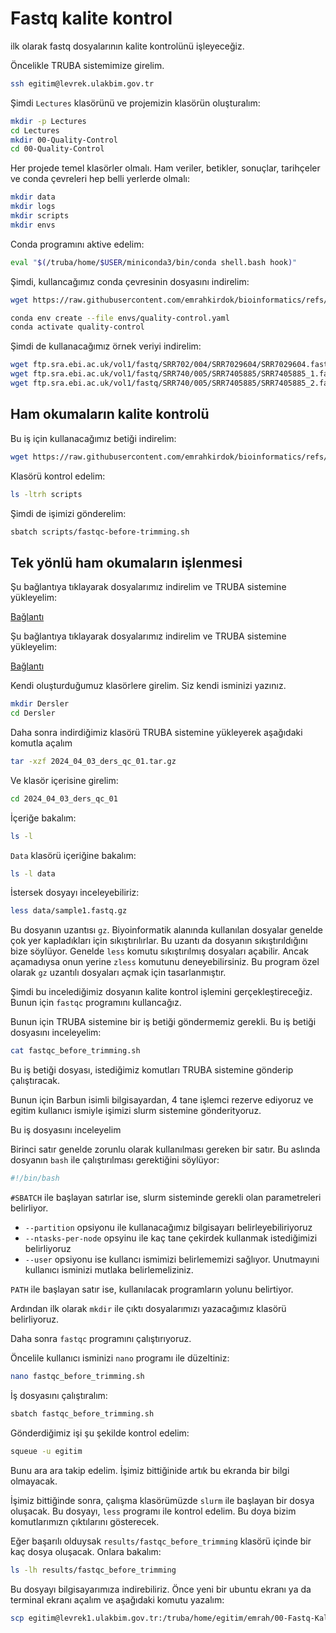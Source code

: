 # Fastq kalite kontrol

ilk olarak fastq dosyalarının kalite kontrolünü işleyeceğiz.

Öncelikle TRUBA sistemimize girelim.

```bash
ssh egitim@levrek.ulakbim.gov.tr
```

Şimdi `Lectures` klasörünü ve projemizin klasörün oluşturalım:

```bash
mkdir -p Lectures
cd Lectures
mkdir 00-Quality-Control
cd 00-Quality-Control
```

Her projede temel klasörler olmalı. Ham veriler, betikler, sonuçlar, tarihçeler ve conda çevreleri hep belli yerlerde olmalı:

```bash
mkdir data
mkdir logs
mkdir scripts
mkdir envs
```

Conda programını aktive edelim:

```bash
eval "$(/truba/home/$USER/miniconda3/bin/conda shell.bash hook)"
```

Şimdi, kullancağımız conda çevresinin dosyasını indirelim:

```bash
wget https://raw.githubusercontent.com/emrahkirdok/bioinformatics/refs/heads/main/09-scripts/01-environments/quality-control.yaml

conda env create --file envs/quality-control.yaml
conda activate quality-control
```

Şimdi de kullanacağımız örnek veriyi indirelim:

```bash
wget ftp.sra.ebi.ac.uk/vol1/fastq/SRR702/004/SRR7029604/SRR7029604.fastq.gz -P data/
wget ftp.sra.ebi.ac.uk/vol1/fastq/SRR740/005/SRR7405885/SRR7405885_1.fastq.gz -P data/
wget ftp.sra.ebi.ac.uk/vol1/fastq/SRR740/005/SRR7405885/SRR7405885_2.fastq.gz -P data/
```

## Ham okumaların kalite kontrolü

Bu iş için kullanacağımız betiği indirelim:

```bash
wget https://raw.githubusercontent.com/emrahkirdok/bioinformatics/refs/heads/main/09-scripts/02-sbatch-scripts/fastqc-before-trimming.sh -P scripts
```

Klasörü kontrol edelim:

```bash
ls -ltrh scripts
```

Şimdi de işimizi gönderelim:

```bash
sbatch scripts/fastqc-before-trimming.sh
```

## Tek yönlü ham okumaların işlenmesi




Şu bağlantıya tıklayarak dosyalarımız indirelim ve TRUBA sistemine yükleyelim:

[Bağlantı](https://drive.google.com/file/d/1v3GF_Z9bLWfVim_IqQv_WPxngoSLQ2W6/view)

Şu bağlantıya tıklayarak dosyalarımız indirelim ve TRUBA sistemine yükleyelim:

[Bağlantı](https://drive.google.com/file/d/1v3GF_Z9bLWfVim_IqQv_WPxngoSLQ2W6/view)

Kendi oluşturduğumuz klasörlere girelim. Siz kendi isminizi yazınız.

```bash
mkdir Dersler
cd Dersler
```

Daha sonra indirdiğimiz klasörü TRUBA sistemine yükleyerek aşağıdaki komutla açalım

```bash
tar -xzf 2024_04_03_ders_qc_01.tar.gz
```

Ve klasör içerisine girelim:

```bash
cd 2024_04_03_ders_qc_01
```

İçeriğe bakalım:

```bash
ls -l
```

`Data` klasörü içeriğine bakalım:

```bash
ls -l data
``` 

İstersek dosyayı inceleyebiliriz:

```bash
less data/sample1.fastq.gz
```

Bu dosyanın uzantısı `gz`. Biyoinformatik alanında kullanılan dosyalar genelde çok yer kapladıkları için sıkıştırılırlar. Bu uzantı da dosyanın sıkıştırıldığını bize söylüyor. Genelde `less` komutu sıkıştırılmış dosyaları açabilir. Ancak açamadıysa onun yerine `zless` komutunu deneyebilirsiniz. Bu program özel olarak `gz` uzantılı dosyaları açmak için tasarlanmıştır.

Şimdi bu incelediğimiz dosyanın kalite kontrol işlemini gerçekleştireceğiz. Bunun için `fastqc` programını kullancağız.

Bunun için TRUBA sistemine bir iş betiği göndermemiz gerekli. Bu iş betiği dosyasını inceleyelim:

```bash
cat fastqc_before_trimming.sh
```

Bu iş betiği dosyası, istediğimiz komutları TRUBA sistemine gönderip çalıştıracak.

Bunun için Barbun isimli bilgisayardan, 4 tane işlemci rezerve ediyoruz ve egitim kullanıcı ismiyle işimizi slurm sistemine gönderityoruz.

Bu iş dosyasını inceleyelim

Birinci satır genelde zorunlu olarak kullanılması gereken bir satır. Bu aslında dosyanın `bash` ile çalıştırılması gerektiğini söylüyor:

```bash
#!/bin/bash
```

`#SBATCH` ile başlayan satırlar ise, slurm sisteminde gerekli olan parametreleri belirliyor.

+ `--partition` opsiyonu ile kullanacağımız bilgisayarı belirleyebiliriyoruz
+ `--ntasks-per-node` opsyinu ile kaç tane çekirdek kullanmak istediğimizi belirliyoruz
+ `--user` opsiyonu ise kullancı ismimizi belirlememizi sağlıyor. Unutmayıni kullanıcı isminizi mutlaka belirlemeliziniz.

`PATH` ile başlayan satır ise, kullanılacak programların yolunu belirtiyor.

Ardından ilk olarak `mkdir` ile çıktı dosyalarımızı yazacağımız klasörü belirliyoruz.

Daha sonra `fastqc` programını çalıştırıyoruz.

Öncelile kullanıcı isminizi `nano` programı ile düzeltiniz:

```bash
nano fastqc_before_trimming.sh
```

İş dosyasını çalıştıralım:

```bash
sbatch fastqc_before_trimming.sh
```

Gönderdiğimiz işi şu şekilde kontrol edelim:

```bash
squeue -u egitim
```

Bunu ara ara takip edelim. İşimiz bittiğinide artık bu ekranda bir bilgi olmayacak.

İşimiz bittiğinde sonra, çalışma klasörümüzde `slurm` ile başlayan bir dosya oluşacak. Bu dosyayı, `less` programı ile kontrol edelim. Bu doya bizim komutlarımızn çıktılarını gösterecek.

Eğer başarılı olduysak `results/fastqc_before_trimming` klasörü içinde bir kaç dosya oluşacak. Onlara bakalım:

```bash
ls -lh results/fastqc_before_trimming
```

Bu dosyayı bilgisayarımıza indirebiliriz. Önce yeni bir ubuntu ekranı ya da terminal ekranı açalım ve aşağıdaki komutu yazalım:

```bash
scp egitim@levrek1.ulakbim.gov.tr:/truba/home/egitim/emrah/00-Fastq-Kalite-Kontrol/results/fastqc-before-trimming/*html .
```
